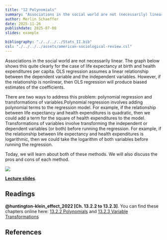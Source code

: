 ```yaml
---
title: "12 Polynomials"
summary: "Associations in the social world are not (necessarily) linear. Today you learn two ways to do so: polynomial regression and transformations of variables before running a regression."
author: Merlin Schaeffer
date: 2025-11-26
publishdate: 2025-07-08
slides: example

bibliography: "./../../../Stats_II.bib"
csl: "./../../../assets/american-sociological-review.csl"
---
```


Associations in the social world are not necessarily linear. The graph below shows this quite clearly for the case of life expectancy at birth and health expenditures per capita. OLS regression assumes a linear relationship between the dependent variable and the independent variables. However, if the relationship is nonlinear, then OLS regression will produce biased estimates of the coefficients.

There are two ways to address this problem: polynomial regression and transformations of variables.Polynomial regression involves adding polynomial terms to the regression model. For example, if the relationship between life expectancy and health expenditures is quadratic, then we could add a term for the square of health expenditures to the model. Transformations of variables involve transforming the independent or dependent variables (or both) before running the regression. For example, if the relationship between life expectancy and health expenditures is logarithmic, then we could take the logarithm of both variables before running the regression.

Today, we will learn about both of these methods. We will also discuss the pros and cons of each method.

![](/Lectures/12-Polynomials/12-Polys_files/figure-html/LifeExp4-1.png)

[**Lecture slides**](/Lectures/12-Polynomials/12-Polys.html).

## Readings

**@huntington-klein_effect_2022[Ch. 13.2.2 to 13.2.3]**. You can find these chapters online here:  [13.2.2 Polynomials](https://theeffectbook.net/ch-StatisticalAdjustment.html#polynomials) and [13.2.3 Variable Transformations](https://theeffectbook.net/ch-StatisticalAdjustment.html#variable-transformations)

## References

